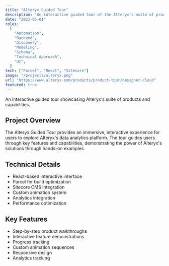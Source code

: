 ```yaml
---
title: "Alteryx Guided Tour"
description: "An interactive guided tour of the Alteryx's suite of products"
date: "2023-05-01"
roles:
  [
    "Automation",
    "Backend",
    "Discovery",
    "Modeling",
    "Schema",
    "Technical Approach",
    "UI",
  ]
tech: ["Parcel", "React", "Sitecore"]
image: "/projects/alteryx.png"
url: "https://www.alteryx.com/products/product-tour/designer-cloud"
featured: true
---
```


An interactive guided tour showcasing Alteryx's suite of products and capabilities.

## Project Overview

The Alteryx Guided Tour provides an immersive, interactive experience for users to explore Alteryx's data analytics platform. The tour guides users through key features and capabilities, demonstrating the power of Alteryx's solutions through hands-on examples.

## Technical Details

- React-based interactive interface
- Parcel for build optimization
- Sitecore CMS integration
- Custom animation system
- Analytics integration
- Performance optimization

## Key Features

- Step-by-step product walkthroughs
- Interactive feature demonstrations
- Progress tracking
- Custom animation sequences
- Responsive design
- Analytics tracking
